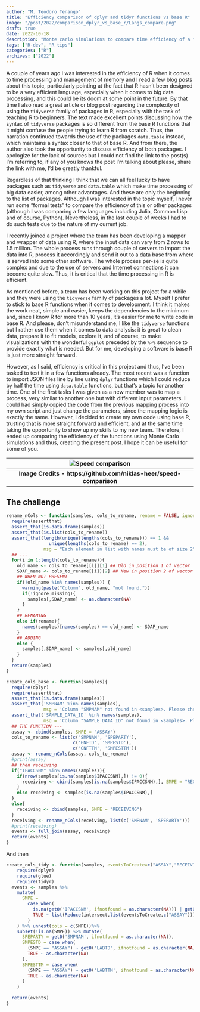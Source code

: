 ```yaml
---
author: "M. Teodoro Tenango"
title: "Efficiency comparison of dplyr and tidyr functions vs base R"
image: "/post/2022/comparison_dplyr_vs_base_r/Langs_compare.png"
draft: true
date: 2022-10-18
description: "Monte carlo simulations to compare time efficiency of a function created with dplyr and tidyr vs base R"
tags: ["R-dev", "R tips"]
categories: ["R"]
archives: ["2022"]
---
```


A couple of years ago I was interested in the efficiency of R when it comes to time processing and management of memory and I read a few blog posts about this topic, particularly pointing at the fact that R hasn't been designed to be a very efficient language, especially when it comes to big data processing, and this could be its doom at some point in the future. By that time I also read a great article or blog post regarding the complexity of using the `tidyverse` family of packages in R, especially with the task of teaching R to beginners. The text made excellent points discussing how the syntax of `tidyverse` packages is so different from the base R functions that it might confuse the people trying to learn R from scratch. Thus, the narration continued towards the use of the packages `data.table` instead, which maintains a syntax closer to that of base R. And from there, the author also took the opportunity to discuss efficiency of both packages. I apologize for the lack of sources but I could not find the link to the post(s) I'm referring to, if any of you knows the post I'm talking about please, share the link with me, I'd be greatly thankful. 

Regardless of that thinking I think that we can all feel lucky to have packages such as `tidyverse` and `data.table` which make time processing of big data easier, among other advantages. And these are only the beginning to the list of packages. Although I was interested in the topic myself, I never run some "formal tests" to compare the efficiency of this or other packages (although I was comparing a few languages including Julia, Common Lisp and of course, Python). Nevertheless, in the last couple of weeks I had to do such tests due to the nature of my current job. 

I recently joined a project where the team has been developing a mapper and wrapper of data using R, where the input data can vary from 2 rows to 1.5 million. The whole process runs through couple of servers to import the data into R, process it accordingly and send it out to a data base from where is served into some other software. The whole process per-se is quite complex and due to the use of servers and Internet connections it can become quite slow. Thus, it is critical that the time processing in R is efficient. 

As mentioned before, a team has been working on this project for a while and they were using the `tidyverse` family of packages a lot. Myself I prefer to stick to base R functions when it comes to development. I think it makes the work neat, simple and easier, keeps the dependencies to the minimum and, since I know R for more than 10 years, it's easier for me to write code in base R. And please, don't misunderstand me, I like the `tidyverse` functions but I rather use them when it comes to data analysis: it is great to clean data, prepare it to fit models, explore it, and of course, to make visualizations with the wonderful `ggplot` preceded by the `%>%` sequence to provide exactly what is needed. But for me, developing a software is base R is just more straight forward.

However, as I said, efficiency is critical in this project and thus, I've been tasked to test it in a few functions already. The most recent was a function to import JSON files line by line using `dplyr` functions which I could reduce by half the time using `data.table` functions, but that's a topic for another time. One of the first tasks I was given as a new member was to map a process, very similar to another one but with different input parameters. I could had simply copied the code from the previous mapping process into my own script and just change the parameters, since the mapping logic is exactly the same. However, I decided to create my own code using base R, trusting that is more straight forward and efficient, and at the same time taking the opportunity to show up my skills to my new team. Therefore, I ended up comparing the efficiency of the functions using Monte Carlo simulations and thus, creating the present post. I hope it can be useful for some of you.

| ![Speed comparison](/post/2022/comparison_dplyr_vs_base_r/Langs_compare.png) |
|:--:|
| <b>Image Credits - https://github.com/niklas-heer/speed-comparison</b> |


## The challenge


```r
rename_nCols <- function(samples, cols_to_rename, rename = FALSE, ignore_missing = TRUE){
  require(assertthat)
  assert_that(is.data.frame(samples))
  assert_that(is.list(cols_to_rename))
  assert_that(length(unique(lengths(cols_to_rename))) == 1 &&
                unique(lengths(cols_to_rename) == 2),
              msg = "Each element in list with names must be of size 2")
  ## ---
  for(i in 1:length(cols_to_rename)){
    old_name <- cols_to_rename[[i]][1] ## Old in position 1 of vector
    SDAP_name <- cols_to_rename[[i]][2] ## New in position 2 of vector
    ## WHEN NOT PRESENT
    if(!old_name %in% names(samples)) {
      warning(paste("Column", old_name, "not found."))
      if(!ignore_missing){
        samples[,SDAP_name] <- as.character(NA)
      }
    }
    ## RENAMING
    else if(rename){
      names(samples)[names(samples) == old_name] <- SDAP_name
    }
    ## ADDING
    else {
      samples[,SDAP_name] <- samples[,old_name]
    }
  }
  return(samples)
}

create_cols_base <- function(samples){
  require(dplyr)
  require(assertthat)
  assert_that(is.data.frame(samples))
  assert_that('SMPNAM' %in% names(samples),
              msg = 'Column "SMPNAM" not found in <samples>. Please check')
  assert_that('SAMPLE_DATA_ID' %in% names(samples),
              msg = 'Column "SAMPLE_DATA_ID" not found in <samples>. Please check')
  ## THE FUNCTION ---
  assay <- cbind(samples, SMPE = "ASSAY")
  cols_to_rename <- list(c('SMPNAM', 'SPEPARTY'),
                         c('GNFTD', 'SMPESTD'),
                         c('GNFTTM', 'SMPESTTM'))
  assay <- rename_nCols(assay, cols_to_rename)
  #print(assay)
  ## then receiving
  if("IPACCSNM" %in% names(samples)){
    if(nrow(samples[is.na(samples$IPACCSNM),]) != 0){
      receiving <- cbind(samples[is.na(samples$IPACCSNM),], SMPE = "RECEIVING")
    }
    else receiving <- samples[is.na(samples$IPACCSNM),]
  }
  else{
    receiving <- cbind(samples, SMPE = "RECEIVING")
  }
  receiving <- rename_nCols(receiving, list(c('SMPNAM', 'SPEPARTY')))
  #print(receiving)
  events <- full_join(assay, receiving)
  return(events)
}
```

And then


```r
create_cols_tidy <- function(samples, eventsToCreate=c("ASSAY","RECEIVING")){
    require(dplyr)
    require(glue)
    require(tidyr)
  events <- samples %>%
    mutate(
      SMPE =
        case_when(
          is.na(get0('IPACCSNM', ifnotfound = as.character(NA))) | get0('IPACCSNM', ifnotfound = as.character(NA)) == "" ~ list(Reduce(intersect,list(eventsToCreate,c("ASSAY", "RECEIVING")))),
          TRUE ~ list(Reduce(intersect,list(eventsToCreate,c("ASSAY"))))
        )
    ) %>% unnest(cols = c(SMPE))%>%
    subset(!is.na(SMPE)) %>% mutate(
      SPEPARTY = get0('SMPNAM', ifnotfound = as.character(NA)),
      SMPESTD = case_when(
        (SMPE == "ASSAY") ~ get0('LABTD', ifnotfound = as.character(NA)),
        TRUE ~ as.character(NA)
      ),
      SMPESTTM = case_when(
        (SMPE == "ASSAY") ~ get0('LABTTM', ifnotfound = as.character(NA)),
        TRUE ~ as.character(NA)
      )
    )
  
  return(events)
}
```
